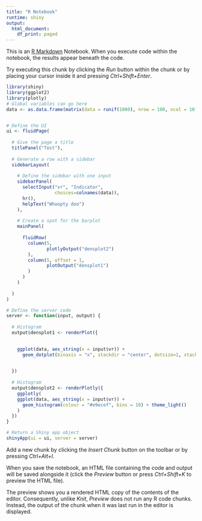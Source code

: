 ```yaml
---
title: "R Notebook"
runtime: shiny
output:
  html_document:
    df_print: paged
---
```


This is an [R Markdown](http://rmarkdown.rstudio.com) Notebook. When you execute code within the notebook, the results appear beneath the code. 

Try executing this chunk by clicking the *Run* button within the chunk or by placing your cursor inside it and pressing *Ctrl+Shift+Enter*. 

```r
library(shiny)
library(ggplot2)
library(plotly)
# Global variables can go here
data <- as.data.frame(matrix(data = runif(1000), nrow = 100, ncol = 10))


# Define the UI
ui <- fluidPage(    
  
  # Give the page a title
  titlePanel("Test"),
  
  # Generate a row with a sidebar
  sidebarLayout(      
    
    # Define the sidebar with one input
    sidebarPanel(
      selectInput("vr", "Indicator", 
                  choices=colnames(data)),
      hr(),
      helpText("Whoopty doo")
    ),
    
    # Create a spot for the barplot
    mainPanel(
      
      fluidRow(
        column(5,
               plotlyOutput("densplot2")
        ),
        column(5, offset = 1,
               plotOutput("densplot1")
        )
      )
    )
    
  )
)

# Define the server code
server <- function(input, output) {
  
  # Histogram
  output$densplot1 <- renderPlot({
  

    ggplot(data, aes_string(x = input$vr)) + 
      geom_dotplot(binaxis = "x", stackdir = "center", dotsize=1, stackratio=0.5, alpha = 0.3) + theme_light() 

    
  })
  
  # Histogram
  output$densplot2 <- renderPlotly({
    ggplotly(
    ggplot(data, aes_string(x = input$vr)) +
      geom_histogram(colour = "#e9ecef", bins = 10) + theme_light()
    )
  })
}

# Return a Shiny app object
shinyApp(ui = ui, server = server)
```

Add a new chunk by clicking the *Insert Chunk* button on the toolbar or by pressing *Ctrl+Alt+I*.

When you save the notebook, an HTML file containing the code and output will be saved alongside it (click the *Preview* button or press *Ctrl+Shift+K* to preview the HTML file).

The preview shows you a rendered HTML copy of the contents of the editor. Consequently, unlike *Knit*, *Preview* does not run any R code chunks. Instead, the output of the chunk when it was last run in the editor is displayed.
